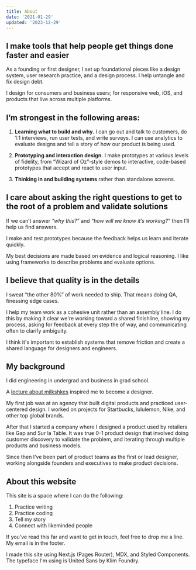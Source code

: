 ```yaml
---
title: About
date: '2021-01-29'
updated: '2023-12-29'
---
```



## I make tools that help people get things done faster and easier 

As a founding or first designer, I set up foundational pieces like a design system, user research practice, and a design process. I help untangle and fix design debt.
 
I design for consumers and business users; for responsive web, iOS, and products that live across multiple platforms.

## I’m strongest in the following areas:

1. **Learning what to build and why.** I can go out and talk to customers, do 1:1 interviews, run user tests, and write surveys. I can use analytics to evaluate designs and tell a story of how our product is being used. 

2. **Prototyping and interaction design.** I make prototypes at various levels of fidelity, from “Wizard of Oz”-style demos to interactive, code-based prototypes that accept and react to user input. 

3. **Thinking in and building systems** rather than standalone screens.  


## I care about asking the right questions to get to the root of a problem and validate solutions

If we can’t answer *“why this?”* and *“how will we know it’s working?”* then I’ll help us find answers.  

I make and test prototypes because the feedback helps us learn and iterate quickly. 

My best decisions are made based on evidence and logical reasoning. I like using frameworks to describe problems and evaluate options.

## I believe that quality is in the details  
I sweat “the other 80%” of work needed to ship. That means doing QA, finessing edge cases.

I help my team work as a cohesive unit rather than an assembly line. I do this by making it clear we're working toward a shared finishline, showing my process, asking for feedback at every step the of way, and communicating often to clarify ambiguity. 

I think it's important to establish systems that remove friction and create a shared language for designers and engineers.

## My background
I did engineering in undergrad and business in grad school.

A [lecture about milkshkes](/writing/milkshales-and-design) inspired me to become a designer. 

My first job was at an agency that built digital products and practiced user-centered design. I worked on projects for Startbucks, lululemon, Nike, and other top global brands. 

After that I started a company where I designed a product used by retailers like Gap and Sur la Table. It was true 0-1 product design that involved doing customer discovery to validate the problem, and iterating through multiple products and business models. 

Since then I’ve been part of product teams as the first or lead designer, working alongside founders and executives to make product decisions. 


## About this website
This site is a space where I can do the following:

1. Practice writing
2. Practice coding
3. Tell my story
4. Connect with likeminded people

If you’ve read this far and want to get in touch, feel free to drop me a line. My email is in the footer.

I made this site using Next.js (Pages Router), MDX, and Styled Components. The typeface I'm using is United Sans by Klim Foundry.